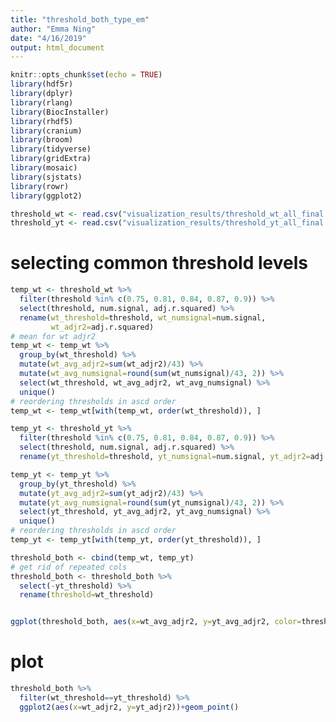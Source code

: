 ```yaml
---
title: "threshold_both_type_em"
author: "Emma Ning"
date: "4/16/2019"
output: html_document
---
```


```r
knitr::opts_chunk$set(echo = TRUE)
library(hdf5r)
library(dplyr)
library(rlang)
library(BiocInstaller)
library(rhdf5)
library(cranium)
library(broom)
library(tidyverse)
library(gridExtra)
library(mosaic)
library(sjstats)
library(rowr)
library(ggplot2)
```


```r
threshold_wt <- read.csv("visualization_results/threshold_wt_all_final.csv")
threshold_yt <- read.csv("visualization_results/threshold_yt_all_final.csv")
```

# selecting common threshold levels
```r
temp_wt <- threshold_wt %>% 
  filter(threshold %in% c(0.75, 0.81, 0.84, 0.87, 0.9)) %>% 
  select(threshold, num.signal, adj.r.squared) %>% 
  rename(wt_threshold=threshold, wt_numsignal=num.signal,
         wt_adjr2=adj.r.squared) 
# mean for wt adjr2
temp_wt <- temp_wt %>% 
  group_by(wt_threshold) %>% 
  mutate(wt_avg_adjr2=sum(wt_adjr2)/43) %>% 
  mutate(wt_avg_numsignal=round(sum(wt_numsignal)/43, 2)) %>% 
  select(wt_threshold, wt_avg_adjr2, wt_avg_numsignal) %>% 
  unique()
# reordering thresholds in ascd order
temp_wt <- temp_wt[with(temp_wt, order(wt_threshold)), ]

temp_yt <- threshold_yt %>% 
  filter(threshold %in% c(0.75, 0.81, 0.84, 0.87, 0.9)) %>% 
  select(threshold, num.signal, adj.r.squared) %>% 
  rename(yt_threshold=threshold, yt_numsignal=num.signal, yt_adjr2=adj.r.squared)

temp_yt <- temp_yt %>% 
  group_by(yt_threshold) %>% 
  mutate(yt_avg_adjr2=sum(yt_adjr2)/43) %>% 
  mutate(yt_avg_numsignal=round(sum(yt_numsignal)/43, 2)) %>% 
  select(yt_threshold, yt_avg_adjr2, yt_avg_numsignal) %>% 
  unique()
# reordering thresholds in ascd order
temp_yt <- temp_yt[with(temp_yt, order(yt_threshold)), ]

threshold_both <- cbind(temp_wt, temp_yt)
# get rid of repeated cols
threshold_both <- threshold_both %>% 
  select(-yt_threshold) %>% 
  rename(threshold=wt_threshold)


ggplot(threshold_both, aes(x=wt_avg_adjr2, y=yt_avg_adjr2, color=threshold))+geom_point()


```

# plot
```r
threshold_both %>% 
  filter(wt_threshold==yt_threshold) %>% 
  ggplot2(aes(x=wt_adjr2, y=yt_adjr2))+geom_point()
```

